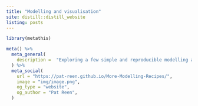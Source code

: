 ```yaml
---
title: "Modelling and visualisation"
site: distill::distill_website
listing: posts
---
```


```r
library(metathis)

meta() %>%
  meta_general(
    description =  "Exploring a few simple and reproducible modelling and data visualisation recipes."
  ) %>% 
  meta_social(
    url = "https://pat-reen.github.io/More-Modelling-Recipes/",
    image = "img/image.png",
    og_type = "website",
    og_author = "Pat Reen",
  )
```


